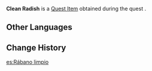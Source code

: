 {{Item Infobox
|id           = 100355
|image        = Item Radish.png
|type         = Quest Items
|description  = Rich in fiber and nutrients. Easy to grow and harvest.
|source1      = Made during [[Cooking Showdown]]
|quest        = Cooking Showdown
|related_type = Variant
|related_item = Radish
}}
'''Clean Radish''' is a [[Quest Item]] obtained during the quest {{Quest|Cooking Showdown}}.

==Other Languages==
{{Other Languages
|default_hidden = 1
|en      = Clean Radish
|zhs     = 洗净的白萝卜
|zhs_rm  = Xǐ Jìng de Bái Luóbo
|zht     = 洗淨的白蘿蔔
|zht_rm  = Xǐ Jìng de Bái Luóbo
|ja      = 綺麗にされたダイコン
|ja_rm   = Kirei ni Sareta Daikon
|ko      = 씻은 흰 무
|es      = Rábano limpio
|fr      = Radis nettoyé
|ru      = Вымытый редис
|th      = Clean Radish
|vi      = Củ Cải Trắng Rửa Sạch
|de      = Gewaschener Rettich
|id      = Radish Bersih
|pt      = Rabanete Limpo
|tr      = Temiz Turp
|it      = Ravanello pulito
}}

==Change History==
{{Change History|1.0}}

[[es:Rábano limpio]]